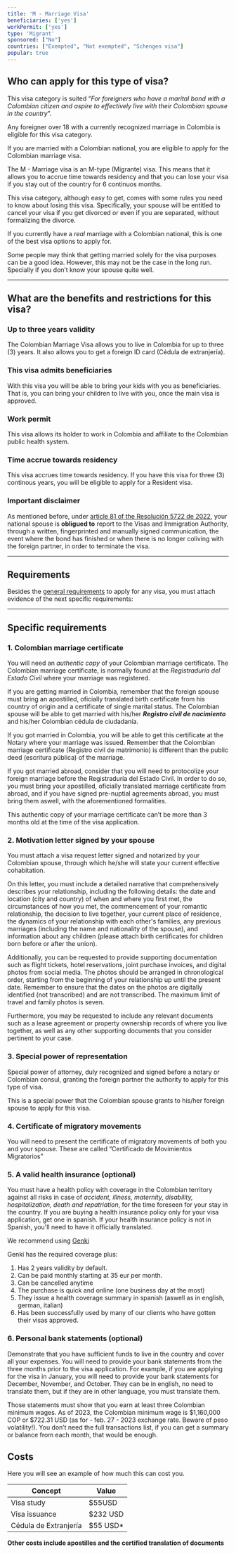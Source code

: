 ```yaml
---
title: 'M - Marriage Visa'
beneficiaries: ['yes']
workPermit: ['yes']
type: 'Migrant'
sponsored: ["No"]
countries: ["Exempted", "Not exempted", "Schengen visa"]
popular: true
---
```

## Who can apply for this type of visa?

This visa category is suited “*For foreigners who have a marital bond with a Colombian citizen and aspire to effectively live with their Colombian spouse in the country*”.

Any foreigner over 18 with a currently recognized marriage in Colombia is eligible for this visa category.

If you are married with a Colombian national, you are eligible to apply for the Colombian marriage visa.

The M - Marriage visa is an M-type (Migrante) visa. This means that it allows you to accrue time towards residency and that you can lose your visa if you stay out of the country for 6 continuos months.

This visa category, although easy to get, comes with some rules you need to know about losing this visa. Specifically, your spouse will be entitled to cancel your visa if you get divorced or even if you are separated, without formalizing the divorce.

If you currently have a *real* marriage with a Colombian national, this is one of the best visa options to apply for.

Some people may think that getting married solely for the visa purposes can be a good idea. However, this may not be the case in the long run. Specially if you don’t know your spouse quite well.

---

## What are the benefits and restrictions for this visa?

### **Up to three years validity**

The Colombian Marriage Visa allows you to live in Colombia for up to three (3) years. It also allows you to get a foreign ID card (Cédula de extranjería).

### **This visa admits beneficiaries**

With this visa you will be able to bring your kids with you as beneficiaries. That is, you can bring your children to live with you, once the main visa is approved.

### W**ork permit**

This visa allows its holder to work in Colombia and affiliate to the Colombian public health system. 

### T**ime accrue towards residency**

This visa accrues time towards residency. If you have this visa for three (3) continous years, you will be eligible to apply for a Resident visa.

### **Important disclaimer**

As mentioned before, under [article 81 of the Resolución 5722 de 2022](https://www.cancilleria.gov.co/sites/default/files/Normograma/docs/resolucion_minrelaciones_5477_2022.htm#81), your national spouse is **obligued to** report to the Visas and Immigration Authority, through a written, fingerprinted and manually signed communication, the event where the bond has finished or when there is no longer coliving with the foreign partner, in order to terminate the visa. 

---

## Requirements

Besides the [general requirements](https://www.notion.so/General-visa-application-rules-1dc2c565143e4adb95086f993f184e36?pvs=21) to apply for any visa, you must attach evidence of the next specific requirements:

---

## Specific requirements

### 1. Colombian marriage certificate

You will need an *authentic copy* of your Colombian marriage certificate. The Colombian marriage certificate, is normally found at the *Registraduría del Estado Civil* where your marriage was registered.

If you are getting married in Colombia, remember that the foreign spouse must bring an apostilled, oficially translated birth certificate from his country of origin and a certificate of single marital status. The Colombian spouse will be able to get married with his/her ***Registro civil de nacimiento*** and his/her Colombian cédula de ciudadanía.

If you got married in Colombia, you will be able to get this certificate at the Notary where your marriage was issued. Remember that the Colombian marriage certificate (Registro civil de matrimonio) is different than the public deed (escritura pública) of the marriage.

If you got married abroad, consider that you will need to protocolize your foreign marriage before the Registraduría del Estado Civil. In order to do so, you must bring your apostilled, oficially translated marriage certificate from abroad, and if you have signed pre-nuptial agreements abroad, you must bring them aswell, with the aforementioned formalities.

This authentic copy of your marriage certificate can’t be more than 3 months old at the time of the visa application.

### 2. Motivation letter signed by your spouse

You must attach a visa request letter signed and notarized by your Colombian spouse, through which he/she will state your current effective cohabitation. 

On this letter, you must include a detailed narrative that comprehensively describes your relationship,  including the following details: the date and location (city and country) of when and where you first met, the circumstances of how you met, the commencement of your romantic relationship, the decision to live together, your current place of residence, the dynamics of your relationship with each other's families, any previous marriages (including the name and nationality of the spouse), and information about any children (please attach birth certificates for children born before or after the union).

Additionally, you can be requested to provide supporting documentation such as flight tickets, hotel reservations, joint purchase invoices, and digital photos from social media. The photos should be arranged in chronological order, starting from the beginning of your relationship up until the present date. Remember to ensure that the dates on the photos are digitally identified (not transcribed) and are not transcribed. The maximum limit of travel and family photos is seven.

Furthermore, you may be requested to include any relevant documents such as a lease agreement or property ownership records of where you live together, as well as any other supporting documents that you consider pertinent to your case.

### 3. Special power of representation

Special power of attorney, duly recognized and signed before a notary or Colombian consul, granting the foreign partner the authority to apply for this type of visa.

This is a special power that the Colombian spouse grants to his/her foreign spouse to apply for this visa.

### 4. Certificate of migratory movements

You will need to present the certificate of migratory movements of both you and your spouse. These are called “Certificado de Movimientos Migratorios”

### 5. A valid **health insurance (optional)**

You must have a health policy with coverage in the Colombian territory against all risks in case of *accident, illness, maternity, disability, hospitalization, death and repatriation*, for the time foreseen for your stay in the country. If you are buying a health insurance policy only for your visa application, get one in spanish. If your health insurance policy is not in Spanish, you'll need to have it officially translated.

We recommend using [Genki](https://genki.world/?with=capitaleme)

Genki has the required coverage plus: 

1. Has 2 years validity by default. 
2. Can be paid monthly starting at 35 eur per month. 
3. Can be cancelled anytime 
4. The purchase is quick and online (one business day at the most) 
5. They issue a health coverage summary in spanish (aswell as in english, german, italian) 
6. Has been successfully used by many of our clients who have gotten their visas approved.

### 6. Personal **bank statements (optional)**

Demonstrate that you have sufficient funds to live in the country and cover all your expenses. You will need to provide your bank statements from the three months prior to the visa application. For example, if you are applying for the visa in January, you will need to provide your bank statements for December, November, and October. They can be in english, no need to translate them, but if they are in other language, you must translate them.

Those statements must show that you earn at least three Colombian minimum wages. As of 2023, the Colombian minimum wage is $1,160,000 COP or $722.31 USD (as for - feb. 27 - 2023 exchange rate. Beware of peso volatility!). You don’t need the full transactions list, if you can get a summary or balance from each month, that would be enough.

## Costs

Here you will see an example of how much this can cost you.

| Concept | Value |
| --- | --- |
| Visa study | $55USD |
| Visa issuance | $232 USD |
| Cédula de Extranjería | $55 USD* |

**Other costs include apostilles and the certified translation of documents**